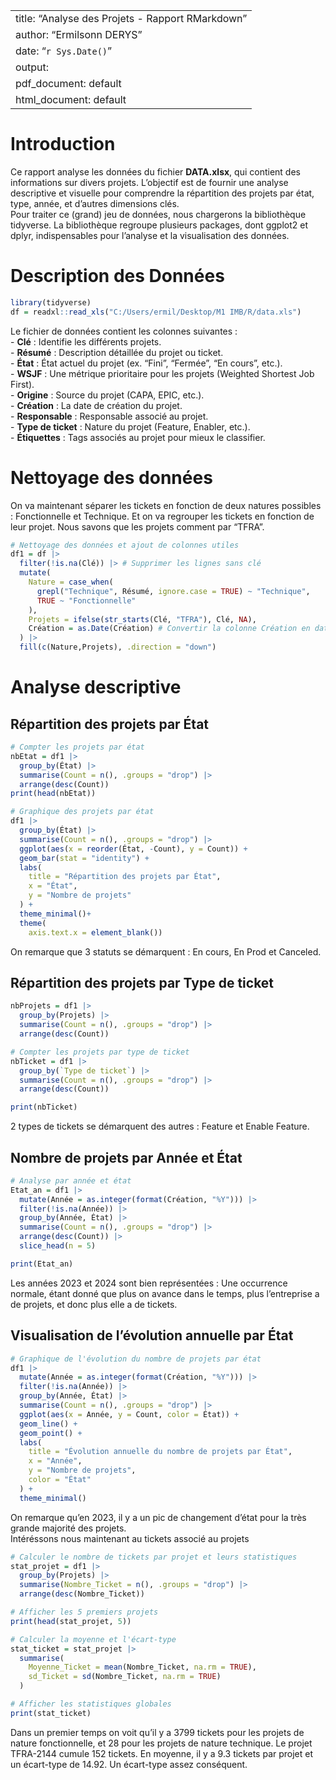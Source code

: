 
---
title: "Analyse des Projets - Rapport RMarkdown"
author: "Ermilsonn DERYS"
date: "`r Sys.Date()`"
output:
  pdf_document: default
  html_document: default
---

# Introduction

Ce rapport analyse les données du fichier **DATA.xlsx**, qui contient des informations sur divers projets. L'objectif est de fournir une analyse descriptive et visuelle pour comprendre la répartition des projets par état, type, année, et d'autres dimensions clés.  
Pour traiter ce (grand) jeu de données, nous chargerons la bibliothèque tidyverse. La bibliothèque regroupe plusieurs packages, dont ggplot2 et dplyr, indispensables pour l'analyse et la visualisation des données.  


# Description des Données


```{r setup, echo = TRUE}
library(tidyverse)
df = readxl::read_xls("C:/Users/ermil/Desktop/M1 IMB/R/data.xls")
```

  
Le fichier de données contient les colonnes suivantes :  
- **Clé** : Identifie les différents projets.  
- **Résumé** : Description détaillée du projet ou ticket.  
- **État** : État actuel du projet (ex. "Fini", "Fermée", "En cours", etc.).  
- **WSJF** : Une métrique prioritaire pour les projets (Weighted Shortest Job First).  
- **Origine** : Source du projet (CAPA, EPIC, etc.).  
- **Création** : La date de création du projet.  
- **Responsable** : Responsable associé au projet.  
- **Type de ticket** : Nature du projet (Feature, Enabler, etc.).  
- **Étiquettes** : Tags associés au projet pour mieux le classifier.    

# Nettoyage des données  

On va maintenant séparer les tickets en fonction de deux natures possibles : Fonctionnelle et Technique.
Et on va regrouper les tickets en fonction de leur projet. Nous savons que les projets comment par "TFRA".
```{r}
# Nettoyage des données et ajout de colonnes utiles
df1 = df |>
  filter(!is.na(Clé)) |> # Supprimer les lignes sans clé
  mutate(
    Nature = case_when(
      grepl("Technique", Résumé, ignore.case = TRUE) ~ "Technique",
      TRUE ~ "Fonctionnelle"
    ),
    Projets = ifelse(str_starts(Clé, "TFRA"), Clé, NA),
    Création = as.Date(Création) # Convertir la colonne Création en date
  ) |> 
  fill(c(Nature,Projets), .direction = "down")
```

# Analyse descriptive
  
## Répartition des projets par État
  
```{r}
# Compter les projets par état
nbEtat = df1 |>
  group_by(État) |>
  summarise(Count = n(), .groups = "drop") |>
  arrange(desc(Count))
print(head(nbEtat))

# Graphique des projets par état
df1 |>
  group_by(État) |>
  summarise(Count = n(), .groups = "drop") |>
  ggplot(aes(x = reorder(État, -Count), y = Count)) +
  geom_bar(stat = "identity") +
  labs(
    title = "Répartition des projets par État",
    x = "État",
    y = "Nombre de projets"
  ) +
  theme_minimal()+
  theme(
    axis.text.x = element_blank())
```



On remarque que 3 statuts se démarquent : En cours, En Prod et Canceled.   

## Répartition des projets par Type de ticket

```{r, echo=TRUE}

nbProjets = df1 |> 
  group_by(Projets) |> 
  summarise(Count = n(), .groups = "drop") |> 
  arrange(desc(Count))

# Compter les projets par type de ticket
nbTicket = df1 |>
  group_by(`Type de ticket`) |>
  summarise(Count = n(), .groups = "drop") |>
  arrange(desc(Count))

print(nbTicket)

```
2 types de tickets se démarquent des autres : Feature et Enable Feature.

## Nombre de projets par Année et État

```{r, echo = TRUE}
# Analyse par année et état
Etat_an = df1 |>
  mutate(Année = as.integer(format(Création, "%Y"))) |>
  filter(!is.na(Année)) |>
  group_by(Année, État) |>
  summarise(Count = n(), .groups = "drop") |> 
  arrange(desc(Count)) |> 
  slice_head(n = 5)

print(Etat_an)

```

Les années 2023 et 2024 sont bien représentées : Une occurrence normale, étant donné que plus on avance dans le temps, plus l'entreprise a de projets, et donc plus elle a de tickets.

## Visualisation de l'évolution annuelle par État


```{r, echo=TRUE}
# Graphique de l'évolution du nombre de projets par état
df1 |>
  mutate(Année = as.integer(format(Création, "%Y"))) |>
  filter(!is.na(Année)) |>
  group_by(Année, État) |>
  summarise(Count = n(), .groups = "drop") |>
  ggplot(aes(x = Année, y = Count, color = État)) +
  geom_line() +
  geom_point() +
  labs(
    title = "Évolution annuelle du nombre de projets par État",
    x = "Année",
    y = "Nombre de projets",
    color = "État"
  ) +
  theme_minimal()
```

On remarque qu'en 2023, il y a un pic de changement d'état pour la très grande majorité des projets.   
Intéréssons nous maintenant au tickets associé au projets
```{r}
# Calculer le nombre de tickets par projet et leurs statistiques
stat_projet = df1 |> 
  group_by(Projets) |> 
  summarise(Nombre_Ticket = n(), .groups = "drop") |>
  arrange(desc(Nombre_Ticket)) 

# Afficher les 5 premiers projets
print(head(stat_projet, 5))

# Calculer la moyenne et l'écart-type
stat_ticket = stat_projet |> 
  summarise(
    Moyenne_Ticket = mean(Nombre_Ticket, na.rm = TRUE),
    sd_Ticket = sd(Nombre_Ticket, na.rm = TRUE)
  )

# Afficher les statistiques globales
print(stat_ticket)


```
Dans un premier temps on voit qu'il y a 3799 tickets pour les projets de nature fonctionnelle, et 28 pour les projets de nature technique.
Le projet TFRA-2144 cumule 152 tickets.
En moyenne, il y a 9.3 tickets par projet et un écart-type de 14.92.   Un écart-type assez conséquent.
